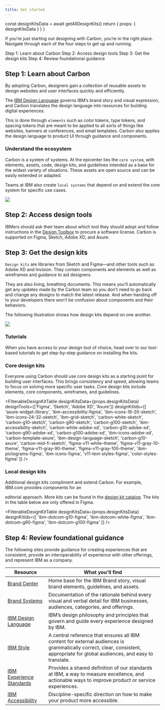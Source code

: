 ```yaml
---
title: Get started
---
```



  const designKitsData = await getAllDesignKits()
  return {
    props: { designKitsData }
  }
}

<PageDescription>

If you’re just starting out designing with Carbon, you’re in the right place. Navigate through each
of the four steps to get up and running.

</PageDescription>

<AnchorLinks>
  <AnchorLink>Step 1: Learn about Carbon</AnchorLink>
  <AnchorLink>Step 2: Access design tools</AnchorLink>
  <AnchorLink>Step 3: Get the design kits</AnchorLink>
  <AnchorLink>Step 4: Review foundational guidance</AnchorLink>
</AnchorLinks>

## Step 1: Learn about Carbon

By adopting Carbon, designers gain a collection of reusable assets to design websites and user
interfaces quickly and efficiently.

The [IBM Design Language](https://www.ibm.com/design/language/) governs IBM’s brand story and visual
expression, and Carbon translates the design language into resources for building digital
experiences.

This is done through `elements` such as color tokens, type tokens, and spacing tokens that are meant
to be applied to all sorts of things like websites, banners at conferences, and email templates.
Carbon also applies the design language to product UI through guidance and components.

### Understand the ecosystem

Carbon is a system of systems. At the epicenter lies the `core system`, with elements, assets, code,
design kits, and guidelines intended as a base for the widest variety of situations. These assets
are open source and can be easily extended or adapted.

Teams at IBM also create `local systems` that depend on and extend the core system for specific use
cases.

<Image src="/designing/get-started/CarbonSystem.png" />

## Step 2: Access design tools

IBMers should ask their team about which tool they should adopt and follow instructions in the
[Design Toolbox](https://w3.ibm.com/design/toolbox/#/) to procure a software license. Carbon is
supported on Figma, Sketch, Adobe XD, and Axure.

<Row className="resource-card-group">
<Column colMd={4} colLg={4} noGutterSm>
    <ResourceCard
      subTitle="Get Figma"
      aspectRatio="2:1"
      actionIcon="launch"
      href="https://w3.ibm.com/design/toolbox/#/ui-design-tools/figma/README"
      >

<MdxIcon name="figma" />

  </ResourceCard>
</Column>
<Column colMd={4} colLg={4} noGutterSm>
    <ResourceCard
      subTitle="Get Sketch"
      actionIcon="launch"
      aspectRatio="2:1"
      href="https://w3.ibm.com/design/toolbox/#/ui-design-tools/sketch/README"
      >

<MdxIcon name="sketch" />

  </ResourceCard>
</Column>
<Column colMd={4} colLg={4} noGutterSm>
    <ResourceCard
      subTitle="Get Adobe XD"
      aspectRatio="2:1"
      actionIcon="launch"
      href="https://w3.ibm.com/design/toolbox/#/ui-design-tools/adobe-creative-cloud/README"
      >

<MdxIcon name="adobe32" />

  </ResourceCard>
</Column>
<Column colMd={4} colLg={4} noGutterSm>
    <ResourceCard
      subTitle="Get Axure"
      aspectRatio="2:1"
      actionIcon="launch"
      href="https://w3.ibm.com/design/toolbox/#/prototyping-tools/axure/README"
      >

<MdxIcon name="axure32" />

  </ResourceCard>
</Column>
</Row>

## Step 3: Get the design kits

`Design kits` are libraries from Sketch and Figma—and other tools such as Adobe XD and Invision.
They contain components and elements as well as wireframes and guidance to aid designers.

They are also living, breathing documents. This means you’ll automatically get any updates made by
the Carbon team so you don’t need to go back and change any designs to match the latest release. And
when handing off to your developers there won’t be confusion about components and their behaviors.

The following illustration shows how design kits depend on one another.

<Image src="/designing/get-started/KitDependancy.png" />

### Tutorials

When you have access to your design tool of choice, head over to our tool-based tutorials to get
step-by-step guidance on installing the kits.

<CardGroup>
  <MiniCard title="Figma tutorial" href="https://next.carbondesignsystem.com/designing/figma">
    <MdxIcon name="figma" />
  </MiniCard>
  <MiniCard title="Sketch tutorial" href="https://next.carbondesignsystem.com/designing/sketch">
    <MdxIcon name="sketch" />
  </MiniCard>
  <MiniCard title="Adobe XD tutorial" href="https://next.carbondesignsystem.com/designing/adobe-xd">
    <MdxIcon name="adobe24" />
  </MiniCard>
  <MiniCard title="Axure tutorial" href="https://next.carbondesignsystem.com/designing/axure">
    <MdxIcon name="axure32" />
  </MiniCard>
</CardGroup>

### Core design kits

Everyone using Carbon should use core design kits as a starting point for building user interfaces.
This brings consistency and speed, allowing teams to focus on solving more specific user tasks. Core
design kits include elements, core components, wireframes, and guidelines.

<FilterableDesignKitTable
  designKitsData={props.designKitsData}
  designTools={['Figma', 'Sketch', 'Adobe XD', 'Axure']}
  designKitIds={[
    'axure-widget-library',
    'ibm-accessibility-figma',
    'ibm-icons-16-20-sketch',
    'ibm-icons-24-32-sketch',
    'ibm-grid-sketch',
    'carbon-white-sketch',
    'carbon-g10-sketch',
    'carbon-g90-sketch',
    'carbon-g100-sketch',
    'ibm-accessibility-sketch',
    'carbon-white-adobe-xd',
    'carbon-g10-adobe-xd',
    'carbon-g90-adobe-xd',
    'carbon-g100-adobe-xd',
    'ibm-icons-adobe-xd',
    'carbon-template-axure',
    'ibm-design-language-sketch',
    'carbon-g10-axure',
    'carbon-mid-fi-sketch',
    'figma-v11-white-theme',
    'figma-v11-gray-10-theme',
    'figma-v11-gray-90-theme',
    'figma-v11-gray-100-theme',
    'ibm-pictograms-figma',
    'ibm-icons-figma',
    'v11-text-styles-figma',
    'color-styles-figma'
  ]}
/>

### Local design kits

Additional design kits compliment and extend Carbon. For example, IBM.com provides components for an

<!-- TODO: add design kit catalog url -->

editorial approach. More kits can be found in the [design kit catalog](). The kits in the table
below are only offered in Figma.

<FilterableDesignKitTable
  designKitsData={props.designKitsData}
  designKitIds={[
    'ibm-dotcom-g10-figma',
    'ibm-dotcom-white-figma',
    'ibm-dotcom-g90-figma',
    'ibm-dotcom-g100-figma'
  ]}
/>

## Step 4: Review foundational guidance

The following sites provide guidance for creating experiences that are consistent, provide an
interoperability of experience with other offerings, and represent IBM as a company.

| **Resource**                                                                                                                | **What you'll find**                                                                                                                                                          |
| --------------------------------------------------------------------------------------------------------------------------- | ----------------------------------------------------------------------------------------------------------------------------------------------------------------------------- |
| [Brand Center](https://www.ibm.com/brand/)                                                                                  | Home base for the IBM Brand story, visual brand elements, guidelines, and assets.                                                                                             |
| [Brand Systems](https://www.ibm.com/brand/experience-guides)                                                                | Documentation of the rationale behind every visual and verbal detail for IBM businesses, audiences, categories, and offerings.                                                |
| [IBM Design Language](https://www.ibm.com/design/language/)                                                                 | IBM’s design philosophy and principles that govern and guide every experience designed by IBM.                                                                                |
| [IBM Style](https://ibmdocs-test.mybluemix.net/docs/en/ibm-style?_ga=2.139068405.716538948.1649782752-687898146.1623775061) | A central reference that ensures all IBM content for external audiences is grammatically correct, clear, consistent, appropriate for global audiences, and easy to translate. |
| [IBM Experience Standards](https://w3.ibm.com/design/experience-standards/)                                                 | Provides a shared definition of our standards at IBM, a way to measure excellence, and actionable ways to improve product or service experiences.                             |
| [IBM Accessibility](https://www.ibm.com/able/)                                                                              | Discipline-specific direction on how to make your product more accessible.                                                                                                    |
